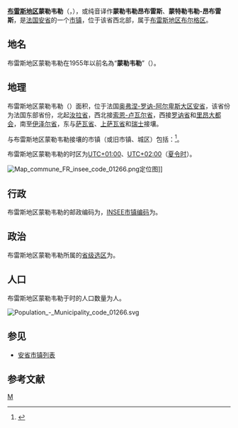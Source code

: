 {{noteTA|G1=法国地名}}
{{Infobox French commune
|name                    = 布雷斯地区蒙勒韦勒
|native name             = Montrevel-en-Bresse
|arrondissement          = [[布雷斯地区布尔格区|布雷斯地区布尔格区]]
}}
'''[[布雷斯|布雷斯地区]]蒙勒韦勒'''（{{lang-fr|Montrevel-en-Bresse}}，{{IPA-fr|mɔ̃(t)ʁəvɛl ɑ̃ bʁɛs}}），或纯音译作'''蒙勒韦勒昂布雷斯'''、'''蒙特勒韦勒-昂布雷斯'''，是[[法国|法国]][[安省_(法國)|安省]]的一个[[市镇_(法国)|市镇]]，位于该省西北部，属于[[布雷斯地区布尔格区|布雷斯地区布尔格区]]。

== 地名 ==
布雷斯地区蒙勒韦勒在1955年以前名為“'''蒙勒韦勒'''”（{{lang|fr|Montrevel}}）。

== 地理 ==
布雷斯地区蒙勒韦勒（{{wikidata|property|linked|P625}}）面积{{wikidata|properties|P2046}}，位于法国[[奥弗涅-罗讷-阿尔卑斯大区|奥弗涅-罗讷-阿尔卑斯大区]][[安省_(法國)|安省]]，该省份为法国东部省份，北起[[汝拉省|汝拉省]]，西北接[[索恩-卢瓦尔省|索恩-卢瓦尔省]]，西接[[罗讷省|罗讷省]]和[[里昂大都会|里昂大都会]]，南至[[伊泽尔省|伊泽尔省]]，东与[[萨瓦省|萨瓦省]]、[[上萨瓦省|上萨瓦省]]和[[瑞士|瑞士]]接壤。

与布雷斯地区蒙勒韦勒接壤的市镇（或旧市镇、城区）包括：{{Wikidata|properties|linked|P47}}<ref name="geo">{{Cite web|url=https://www.geoportail.gouv.fr/carte|title=Carte|accessdate=2020-03-22|author=Géoportail|language=fr|publisher=Géoportail|archive-date=2017-01-29|archive-url=https://web.archive.org/web/20170129154129/https://www.geoportail.gouv.fr/carte/|dead-url=no}}</ref>。

布雷斯地区蒙勒韦勒的时区为[[UTC+01:00|UTC+01:00]]、[[UTC+02:00|UTC+02:00]]（[[夏时制|夏令时]]）。

[[File:Map_commune_FR_insee_code_01266.png|thumb]]定位图]]{{Clear|left}}
== 行政 ==
布雷斯地区蒙勒韦勒的邮政编码为{{wikidata|properties|P281}}，[[法国国家统计与经济研究所|INSEE市镇编码]]为{{wikidata|properties|P374}}。

== 政治 ==
布雷斯地区蒙勒韦勒所属的[[縣_(法國)|省级选区]]为{{WikidataLink|{{wikidata|properties|raw|best||P7938}}}}。

== 人口 ==
布雷斯地区蒙勒韦勒于{{wikidata|qualifier|P1082|P585}}时的人口数量为{{wikidata|property|raw|P1082}}人。

[[File:Population_-_Municipality_code_01266.svg|thumb]]{{Clear|left}}
==参见==
*[[安省市镇列表|安省市镇列表]]

== 参考文献 ==
{{reflist}}

{{安省市鎮}}
[[Category:安省市镇|M]]